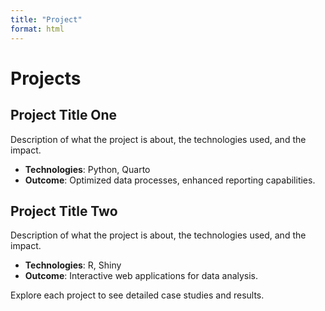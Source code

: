 ```yaml
---
title: "Project"
format: html
---
```


# Projects

## Project Title One

Description of what the project is about, the technologies used, and the impact.

- **Technologies**: Python, Quarto
- **Outcome**: Optimized data processes, enhanced reporting capabilities.

## Project Title Two

Description of what the project is about, the technologies used, and the impact.

- **Technologies**: R, Shiny
- **Outcome**: Interactive web applications for data analysis.

Explore each project to see detailed case studies and results.
